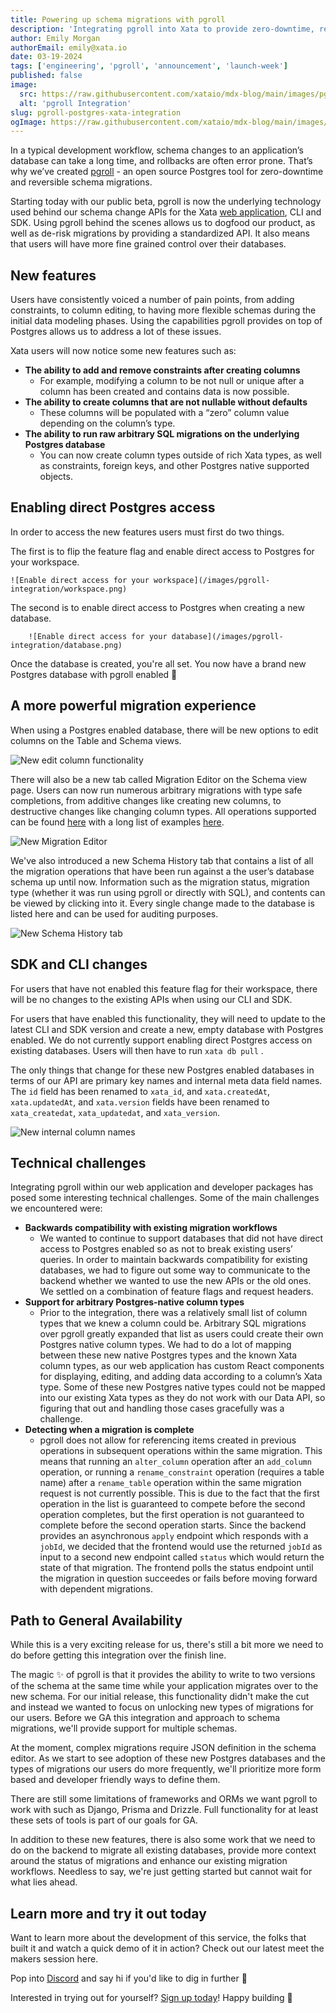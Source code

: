 ```yaml
---
title: Powering up schema migrations with pgroll
description: 'Integrating pgroll into Xata to provide zero-downtime, reversible schema migrations.'
author: Emily Morgan
authorEmail: emily@xata.io
date: 03-19-2024
tags: ['engineering', 'pgroll', 'announcement', 'launch-week']
published: false
image:
  src: https://raw.githubusercontent.com/xataio/mdx-blog/main/images/pgroll-integration/pgroll-blog-header.jpeg
  alt: 'pgroll Integration'
slug: pgroll-postgres-xata-integration
ogImage: https://raw.githubusercontent.com/xataio/mdx-blog/main/images/pgroll-integration/pgroll-blog-header.jpeg
---
```


In a typical development workflow, schema changes to an application’s database can take a long time, and rollbacks are often error prone. That’s why we’ve created [pgroll](https://github.com/xataio/pgroll) - an open source Postgres tool for zero-downtime and reversible schema migrations.

Starting today with our public beta, pgroll is now the underlying technology used behind our schema change APIs for the Xata [web application](http://app.xata.io), CLI and SDK. Using pgroll behind the scenes allows us to dogfood our product, as well as de-risk migrations by providing a standardized API. It also means that users will have more fine grained control over their databases.

## New features

Users have consistently voiced a number of pain points, from adding constraints, to column editing, to having more flexible schemas during the initial data modeling phases. Using the capabilities pgroll provides on top of Postgres allows us to address a lot of these issues.

Xata users will now notice some new features such as:

- **The ability to add and remove constraints after creating columns**
  - For example, modifying a column to be not null or unique after a column has been created and contains data is now possible.
- **The ability to create columns that are not nullable without defaults**
  - These columns will be populated with a “zero” column value depending on the column’s type.
- **The ability to run raw arbitrary SQL migrations on the underlying Postgres database**
  - You can now create column types outside of rich Xata types, as well as constraints, foreign keys, and other Postgres native supported objects.

## Enabling direct Postgres access

In order to access the new features users must first do two things.

The first is to flip the feature flag and enable direct access to Postgres for your workspace.

    ![Enable direct access for your workspace](/images/pgroll-integration/workspace.png)

The second is to enable direct access to Postgres when creating a new database.

        ![Enable direct access for your database](/images/pgroll-integration/database.png)

Once the database is created, you're all set. You now have a brand new Postgres database with pgroll enabled 🐘

## A more powerful migration experience

When using a Postgres enabled database, there will be new options to edit columns on the Table and Schema views.

![New edit column functionality](/images/pgroll-integration/edit.png)

There will also be a new tab called Migration Editor on the Schema view page. Users can now run numerous arbitrary migrations with type safe completions, from additive changes like creating new columns, to destructive changes like changing column types. All operations supported can be found [here](https://github.com/xataio/pgroll/tree/main/docs#operations-reference) with a long list of examples [here](https://github.com/xataio/pgroll/tree/main/examples).

![New Migration Editor](/images/pgroll-integration/editor.png)

We've also introduced a new Schema History tab that contains a list of all the migration operations that have been run against a the user’s database schema up until now. Information such as the migration status, migration type (whether it was run using pgroll or directly with SQL), and contents can be viewed by clicking into it. Every single change made to the database is listed here and can be used for auditing purposes.

![New Schema History tab](/images/pgroll-integration/history.png)

## SDK and CLI changes

For users that have not enabled this feature flag for their workspace, there will be no changes to the existing APIs when using our CLI and SDK.

For users that have enabled this functionality, they will need to update to the latest CLI and SDK version and create a new, empty database with Postgres enabled. We do not currently support enabling direct Postgres access on existing databases. Users will then have to run `xata db pull` .

The only things that change for these new Postgres enabled databases in terms of our API are primary key names and internal meta data field names. The `id` field has been renamed to `xata_id`, and `xata.createdAt`, `xata.updatedAt`, and `xata.version` fields have been renamed to `xata_createdat`, `xata_updatedat`, and `xata_version`.

![New internal column names](/images/pgroll-integration/rename.png)

## Technical challenges

Integrating pgroll within our web application and developer packages has posed some interesting technical challenges. Some of the main challenges we encountered were:

- **Backwards compatibility with existing migration workflows**
  - We wanted to continue to support databases that did not have direct access to Postgres enabled so as not to break existing users’ queries. In order to maintain backwards compatibility for existing databases, we had to figure out some way to communicate to the backend whether we wanted to use the new APIs or the old ones. We settled on a combination of feature flags and request headers.
- **Support for arbitrary Postgres-native column types**
  - Prior to the integration, there was a relatively small list of column types that we knew a column could be. Arbitrary SQL migrations over pgroll greatly expanded that list as users could create their own Postgres native column types. We had to do a lot of mapping between these new native Postgres types and the known Xata column types, as our web application has custom React components for displaying, editing, and adding data according to a column’s Xata type. Some of these new Postgres native types could not be mapped into our existing Xata types as they do not work with our Data API, so figuring that out and handling those cases gracefully was a challenge.
- **Detecting when a migration is complete**
  - pgroll does not allow for referencing items created in previous operations in subsequent operations within the same migration. This means that running an `alter_column` operation after an `add_column` operation, or running a `rename_constraint` operation (requires a table name) after a `rename_table` operation within the same migration request is not currently possible. This is due to the fact that the first operation in the list is guaranteed to compete before the second operation completes, but the first operation is not guaranteed to complete before the second operation starts. Since the backend provides an asynchronous `apply` endpoint which responds with a `jobId`, we decided that the frontend would use the returned `jobId` as input to a second new endpoint called `status` which would return the state of that migration. The frontend polls the status endpoint until the migration in question succeedes or fails before moving forward with dependent migrations.

## Path to General Availability

While this is a very exciting release for us, there's still a bit more we need to do before getting this integration over the finish line.

The magic ✨ of pgroll is that it provides the ability to write to two versions of the schema at the same time while your application migrates over to the new schema. For our initial release, this functionality didn't make the cut and instead we wanted to focus on unlocking new types of migrations for our users. Before we GA this integration and approach to schema migrations, we'll provide support for multiple schemas.

At the moment, complex migrations require JSON definition in the schema editor. As we start to see adoption of these new Postgres databases and the types of migrations our users do more frequently, we'll prioritize more form based and developer friendly ways to define them.

There are still some limitations of frameworks and ORMs we want pgroll to work with such as Django, Prisma and Drizzle. Full functionality for at least these sets of tools is part of our goals for GA.

In addition to these new features, there is also some work that we need to do on the backend to migrate all existing databases, provide more context around the status of migrations and enhance our existing migration workflows. Needless to say, we're just getting started but cannot wait for what lies ahead.

## Learn more and try it out today

Want to learn more about the development of this service, the folks that built it and watch a quick demo of it in action? Check out our latest meet the makers session here.

<ArticleVideo platform="youtube" src="https://www.youtube.com/embed/eFmr5gzhI_A?si=YA859wLKUSHru63-" />

Pop into [Discord](https://xata.io/discord) and say hi if you'd like to dig in further 👋

Interested in trying out for yourself? [Sign up today](https://app.xata.io/signup)! Happy building 🦋
